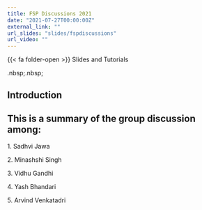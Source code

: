 ```yaml
---
title: FSP Discussions 2021
date: "2021-07-27T00:00:00Z"
external_link: ""
url_slides: "slides/fspdiscussions"
url_video: ""
---
```


{{< fa folder-open >}} Slides and Tutorials

<a href="../../slides/projects-slides/portfolio/index.qmd">
<i class="fa-solid fa-file-powerpoint fa-2x"></i></a> .nbsp;.nbsp;

## Introduction

## This is a summary of the group discussion among:

1\. Sadhvi Jawa

2\. Minashshi Singh

3\. Vidhu Gandhi

4\. Yash Bhandari

5\. Arvind Venkatadri


